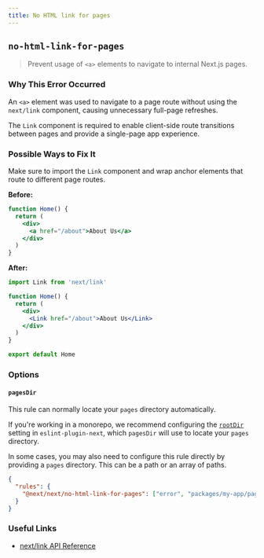 ```yaml
---
title: No HTML link for pages
---
```


## `no-html-link-for-pages`

> Prevent usage of `<a>` elements to navigate to internal Next.js pages.

### Why This Error Occurred

An `<a>` element was used to navigate to a page route without using the `next/link` component, causing unnecessary full-page refreshes.

The `Link` component is required to enable client-side route transitions between pages and provide a single-page app experience.

### Possible Ways to Fix It

Make sure to import the `Link` component and wrap anchor elements that route to different page routes.

**Before:**

```jsx filename="pages/index.js"
function Home() {
  return (
    <div>
      <a href="/about">About Us</a>
    </div>
  )
}
```

**After:**

```jsx filename="pages/index.js"
import Link from 'next/link'

function Home() {
  return (
    <div>
      <Link href="/about">About Us</Link>
    </div>
  )
}

export default Home
```

### Options

#### `pagesDir`

This rule can normally locate your `pages` directory automatically.

If you're working in a monorepo, we recommend configuring the [`rootDir`](/docs/pages/building-your-application/configuring/eslint.md#rootDir) setting in `eslint-plugin-next`, which `pagesDir` will use to locate your `pages` directory.

In some cases, you may also need to configure this rule directly by providing a `pages` directory. This can be a path or an array of paths.

```json filename="eslint.config.json"
{
  "rules": {
    "@next/next/no-html-link-for-pages": ["error", "packages/my-app/pages/"]
  }
}
```

### Useful Links

- [next/link API Reference](/docs/pages/api-reference/components/link)

